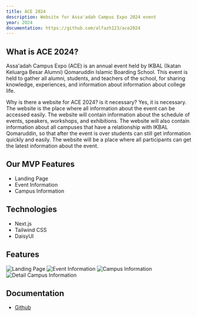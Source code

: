 ```yaml
---
title: ACE 2024
description: Website for Assa'adah Campus Expo 2024 event
year: 2024
documentation: https://github.com/alfazh123/ace2024
---
```


## What is ACE 2024?
Assa'adah Campus Expo (ACE) is an annual event held by IKBAL (Ikatan Keluarga Besar Alumni) Qomaruddin Islamic Boarding School. This event is held to gather all alumni, students, and teachers of the school, for sharing knowledge, experiences, and information about information about college life.

Why is there a website for ACE 2024? is it necessary? Yes, it is necessary. The website is the place where all information about the event can be accessed easily. The website will contain information about the schedule of events, speakers, workshops, and exhibitions. The website will also contain information about all campuses that have a relationship with IKBAL Qomaruddin, so that after the event is over students can still get information quickly and easily. The website will be a place where all participants can get the latest information about the event.

## Our MVP Features
- Landing Page
- Event Information
- Campus Information

## Technologies

- Next.js
- Tailwind CSS
- DaisyUI


## Features

![Landing Page](/project/detail/ace2024/landing-page.png "Landing Page")
![Event Information](/project/detail/ace2024/event-information.png "Event Information")
![Campus Information](/project/detail/ace2024/campuses-information.png "Campus Information")
![Detail Campus Information](/project/detail/ace2024/detail-campus-information.png "Detail Campus Information")

## Documentation
- [Github](https://github.com/alfazh123/ace2024)